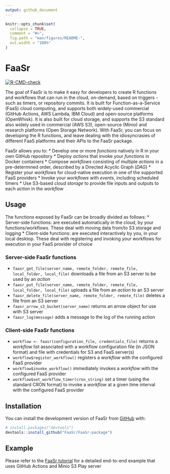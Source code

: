 ```yaml
---
output: github_document
---
```


<!-- README.md is generated from README.Rmd. Please edit that file -->

```r
knitr::opts_chunk$set(
  collapse = TRUE,
  comment = "#>",
  fig.path = "man/figures/README-",
  out.width = "100%"
)
```

# FaaSr

<!-- badges: start -->
[![R-CMD-check](https://github.com/spark0510/FaaSr-package/actions/workflows/R-CMD-check.yaml/badge.svg)](https://github.com/spark0510/FaaSr-package/actions/workflows/R-CMD-check.yaml)
<!-- badges: end -->

The goal of FaaSr is to make it easy for developers to create R functions and workflows that can run in the cloud, on-demand, based on triggers - such as timers, or repository commits. It is built for Function-as-a-Service (FaaS) cloud computing, and supports both widely-used commercial (GitHub Actions, AWS Lambda, IBM Cloud) and open-source platforms (OpenWhisk). It is also built for cloud storage, and supports the S3 standard also widely used in commercial (AWS S3), open-source (Minio) and research platforms (Open Storage Network). With FaaSr, you can focus on developing the R functions, and leave dealing with the idiosyncrasies of different FaaS platforms and their APIs to the FaaSr package.

FaaSr allows you to:
* Develop one or more *functions* natively in R in your own GitHub repository
* Deploy *actions* that invoke your *functions* in Docker containers
* Compose *workflows* consisting of multiple *actions* in a pre-determined order, described by a Directed Acyclic Graph (*DAG*)
* Register your *workflows* for cloud-native execution in one of the supported FaaS providers
* Invoke your *workflows* with *events*, including scheduled timers
* Use S3-based *cloud storage* to provide file inputs and outputs to each *action* in the *workflow*

## Usage

The functions exposed by FaaSr can be broadly divided as follows:
* Server-side functions: are executed automatically in the cloud, by your functions/workflows. These deal with moving data from/to S3 storage and logging 
* Client-side functions: are executed interactively by you, in your local desktop. These deal with registering and invoking your workflows for execution in your FaaS provider of choice

### Server-side FaaSr functions
* `faasr_get_file(server_name, remote_folder, remote_file, local_folder, local_file)` downloads a file from an S3 server to be used by an *action*
* `faasr_put_file(server_name, remote_folder, remote_file, local_folder, local_file)` uploads a file from an *action* to an S3 server
* `faasr_delete_file(server_name, remote_folder, remote_file)` deletes a file from an S3 server
* `faasr_arrow_s3_bucket(server_name)` returns an arrow object for use with S3 server
* `faasr_log(message)` adds a message to the log of the running action

### Client-side FaaSr functions
* `workflow <- faasr(configuration_file, credentials_file)` returns a *workflow* list associated with a workflow configuration file (in JSON format) and file with credentials for S3 and FaaS server(s)
* `workflow$register_workflow()` registers a *workflow* with the configured FaaS provider
* `workflow$invoke_workflow()` immediately invokes a *workflow* with the configured FaaS provider
* `workflow$set_workflow_timer(cron_string)` set a timer (using the standard CRON format) to invoke a *workflow* at a given time interval with the configured FaaS provider

## Installation

You can install the development version of FaaSr from [GitHub](https://github.com/) with:

``` r
# install.packages("devtools")
devtools::install_github("FaaSr/FaaSr-package")
```


## Example

Please refer to the [FaaSr tutorial](https://github.com/FaaSr/FaaSr-tutorial) for a detailed end-to-end example that uses GitHub Actions and Minio S3 Play server

